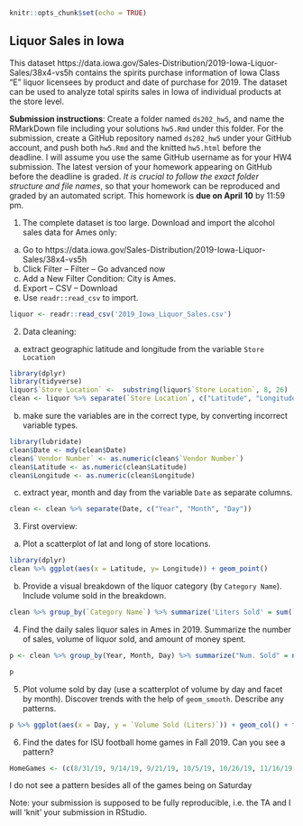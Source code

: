 ```r
knitr::opts_chunk$set(echo = TRUE)
```

## Liquor Sales in Iowa

This dataset https://data.iowa.gov/Sales-Distribution/2019-Iowa-Liquor-Sales/38x4-vs5h contains the spirits purchase information of Iowa Class “E” liquor licensees by product and date of purchase for 2019. The dataset can be used to analyze total spirits sales in Iowa of individual products at the store level.

**Submission instructions**: Create a folder named `ds202_hw5`, and name the RMarkDown file including your solutions `hw5.Rmd` under this folder. For the submission, create a GitHub repository named `ds202_hw5` under your GitHub account, and push both `hw5.Rmd` and the knitted `hw5.html` before the deadline. I will assume you use the same GitHub username as for your HW4 submission. The latest version of your homework appearing on GitHub before the deadline is graded. *It is crucial to follow the exact folder structure and file names*, so that your homework can be reproduced and graded by an automated script. This homework is **due on April 10** by 11:59 pm.

1. The complete dataset is too large. Download and import the alcohol sales data for Ames only: 

  a. Go to https://data.iowa.gov/Sales-Distribution/2019-Iowa-Liquor-Sales/38x4-vs5h
  b. Click Filter -- Filter -- Go advanced now
  c. Add a New Filter Condition: City is Ames.
  d. Export -- CSV -- Download
  e. Use `readr::read_csv` to import.
  
```r
liquor <- readr::read_csv('2019_Iowa_Liquor_Sales.csv')
```
  
  
2. Data cleaning: 
  a. extract geographic latitude and longitude from the variable `Store Location`
```r
library(dplyr)
library(tidyverse)
liquor$`Store Location` <-  substring(liquor$`Store Location`, 8, 26)
clean <- liquor %>% separate(`Store Location`, c("Latitude", "Longitude"), sep = " ")
```
  
  b. make sure the variables are in the correct type, by converting incorrect variable types.
```r
library(lubridate)
clean$Date <- mdy(clean$Date)
clean$`Vendor Number` <- as.numeric(clean$`Vendor Number`)
clean$Latitude <- as.numeric(clean$Latitude)
clean$Longitude <- as.numeric(clean$Longitude)
```
  
  c. extract year, month and day from the variable `Date` as separate columns.
```r
clean <- clean %>% separate(Date, c("Year", "Month", "Day"))
```
  
  
3. First overview:
  a. Plot a scatterplot of lat and long of store locations. 
```r
library(dplyr)
clean %>% ggplot(aes(x = Latitude, y= Longitude)) + geom_point()

```
  
  b. Provide a visual breakdown of the liquor category (by `Category Name`). Include volume sold in the breakdown.
```r
clean %>% group_by(`Category Name`) %>% summarize('Liters Sold' = sum(`Volume Sold (Liters)`), 'Gallons Sold' = sum(`Volume Sold (Gallons)`)) 
```
  
4. Find the daily sales liquor sales in Ames in 2019. Summarize the number of sales, volume of liquor sold, and amount of money spent.
```r
p <- clean %>% group_by(Year, Month, Day) %>% summarize("Num. Sold" = n(), "Volume Sold (Liters)" = sum(`Volume Sold (Liters)`), "Volume Sold (Gallons)" = sum(`Volume Sold (Gallons)`), "Money Spent" = sum(`Sale (Dollars)`))

p
```

5. Plot volume sold by day (use a scatterplot of volume by day and facet by month). Discover trends with the help of `geom_smooth`. Describe any patterns.
```r
p %>% ggplot(aes(x = Day, y = `Volume Sold (Liters)`)) + geom_col() + facet_wrap(~Month) + labs(title = "Volume of Sales By Month") + theme(axis.text.x=element_text(angle = 90,vjust = 0))
```

6. Find the dates for ISU football home games in Fall 2019. Can you see a pattern? 
```r
HomeGames <- (c(8/31/19, 9/14/19, 9/21/19, 10/5/19, 10/26/19, 11/16/19, 11/23/19))
```
I do not see a pattern besides all of the games being on Saturday

Note: your submission is supposed to be fully reproducible, i.e. the TA and I will 'knit' your submission in RStudio. 
